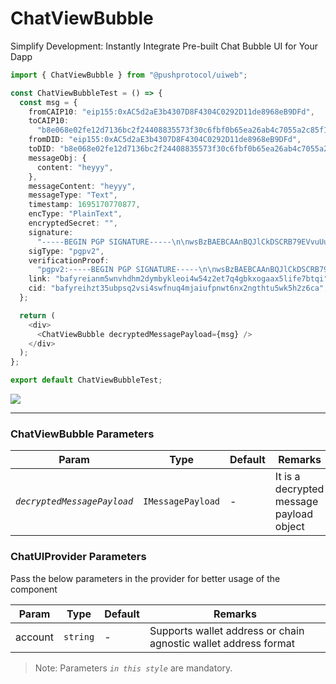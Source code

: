 # ChatViewBubble

Simplify Development: Instantly Integrate Pre-built Chat Bubble UI for Your Dapp

<head>
  <title>UiWeb - ChatViewBubble</title>
</head>


<Tabs className="codetabs" groupId="code-examples">
<TabItem value="react" attributes={{className: "codetab react"}} default>


```typescript
import { ChatViewBubble } from "@pushprotocol/uiweb";

const ChatViewBubbleTest = () => {
  const msg = {
    fromCAIP10: "eip155:0xAC5d2aE3b4307D8F4304C0292D11de8968eB9DFd",
    toCAIP10:
      "b8e068e02fe12d7136bc2f24408835573f30c6fbf0b65ea26ab4c7055a2c85f1",
    fromDID: "eip155:0xAC5d2aE3b4307D8F4304C0292D11de8968eB9DFd",
    toDID: "b8e068e02fe12d7136bc2f24408835573f30c6fbf0b65ea26ab4c7055a2c85f1",
    messageObj: {
      content: "heyyy",
    },
    messageContent: "heyyy",
    messageType: "Text",
    timestamp: 1695170770877,
    encType: "PlainText",
    encryptedSecret: "",
    signature:
      "-----BEGIN PGP SIGNATURE-----\n\nwsBzBAEBCAAnBQJlCkDSCRB79EVvuUuFJxYhBKgXzyQx/165mhxKK3v0RW+5\nS4UnAAD+pgf+PFVDOzs8dP5wrzVQZdNf8t/jXEMqqYF00VFzVwsirVJY8YEm\nN0eXNB5Ndk99g4+k1aPxR1ToKk67nJxnUvZi6lqFFcqaOfsIzgxPNO0dtkw/\nvDNaVJIAE2B6YqdLQmv7kjbPUXZD1vQjzxR/8qusQWqt0IeO8c2SXTciT6uI\ndsjiJgZctH6VINz8I6H9gf35aPrDf3f4VqhgHDgwhtjyfQXLBMPh1vZ78sAB\noOKVNQN464llAsCjK7Q8zTANgAwT/G14V7IiHdDX0ZRRqH38AKRstX1y44l8\nQYQRlQXqGGwz3n3upnT5ZXpPNkdO/btuoNj8W8npic8CIc9rBRoTXg==\n=Xmu2\n-----END PGP SIGNATURE-----\n",
    sigType: "pgpv2",
    verificationProof:
      "pgpv2:-----BEGIN PGP SIGNATURE-----\n\nwsBzBAEBCAAnBQJlCkDSCRB79EVvuUuFJxYhBKgXzyQx/165mhxKK3v0RW+5\nS4UnAAC1mwf/Ydi97nNrk7y58tO8Pmw6i7bGHbie7KNEEvH5aL3sMgzeOWTX\nAozDvWXuQI0/InVhqAe8l7VR6/mXEaWsewn1S/gcPkIxHSTaD0UIVbXHcoq3\nNcuCzZaXL6n1mhx+wJSKCsAaa7Z/L7+4Ru6yj9LGEAzRpDQrY7RfgQP6ezSz\nxNLz2XavBMmIEwMS/wuC5nvT4Xl8amQlmPkFxZK6+2sfDxxzKMPVVewlFIwh\n4yHd2EYpIlVfuhQh/2KidLg9LAlqHUUgmrE0GU1aCV8bwKl/4hyjzREPahGc\nJ0wB1059rCMaJBXI+YbE0Z1bhX/G+4nM095QBsWDajAWmwnDUQYmFA==\n=BiZz\n-----END PGP SIGNATURE-----\n",
    link: "bafyreianm5wnvhdhm2dymbykleoi4w54z2et7q4gbkxogaax5life7btqi",
    cid: "bafyreihzt35ubpsq2vsi4swfnuq4mjaiufpnwt6nx2ngthtu5wk5h2z6ca",
  };

  return (
    <div>
      <ChatViewBubble decryptedMessagePayload={msg} />
    </div>
  );
};

export default ChatViewBubbleTest;
```

<ModalContainer>
  <img src={require("/static/assets/docs/articles/uiweb/chatbubble.png").default} />
</ModalContainer>

</TabItem>
</Tabs>

---

### ChatViewBubble Parameters

| Param         | Type            | Default | Remarks |
| ------------- | --------------- | ------- | -------- |
| _`decryptedMessagePayload`_       | `IMessagePayload`         | -       | It is a decrypted message payload object|

### ChatUIProvider Parameters
Pass the below parameters in the provider for better usage of the component

| Param         | Type            | Default | Remarks |
| ------------- | --------------- | ------- | -------- |
| account     | `string`         | -       | Supports wallet address or chain agnostic wallet address format|

> Note: Parameters _`in this style`_ are mandatory.

